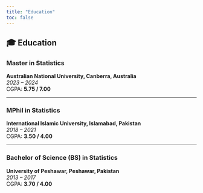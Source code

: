 ```yaml
---
title: "Education"
toc: false
---
```


## 🎓 Education

### Master in Statistics  
**Australian National University, Canberra, Australia**  
*2023 – 2024*  
CGPA: **5.75 / 7.00**

---

### MPhil in Statistics  
**International Islamic University, Islamabad, Pakistan**  
*2018 – 2021*  
CGPA: **3.50 / 4.00**

---

### Bachelor of Science (BS) in Statistics  
**University of Peshawar, Peshawar, Pakistan**  
*2013 – 2017*  
CGPA: **3.70 / 4.00**
